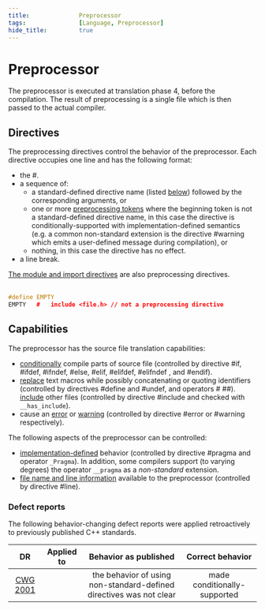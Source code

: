```yaml
---
title:              Preprocessor
tags:               [Language, Preprocessor]
hide_title:         true
---
```



# Preprocessor

The preprocessor is executed at translation phase 4, before the compilation. The result of preprocessing is a single file which is then passed to the actual compiler.

## Directives
The preprocessing directives control the behavior of the preprocessor. Each directive occupies one line and has the following format:

* the <code-d>#</code-d>.
* a sequence of:
    * a standard-defined directive name (listed [below](#capabilities)) followed by the corresponding arguments, or
    * one or more <a href="./translation_phases#phase-3">preprocessing tokens</a> where the beginning token is not a standard-defined directive name, in this case the directive is conditionally-supported with implementation-defined semantics 
    <Until v='cpp23'>(e.g. a common non-standard extension is the directive <code-d>#warning</code-d> which emits a user-defined message during compilation)</Until>, or
    * nothing, in this case the directive has no effect.
* a line break.

<Since v='cpp20'><a href="./modules">The module and import directives</a> are also preprocessing directives.</Since><br/><br/>

```cpp title='Preprocessing directives must not come from macro expansion.'
#define EMPTY
EMPTY   #   include <file.h> // not a preprocessing directive
```

## Capabilities
The preprocessor has the source file translation capabilities:

* <a href="./preprocessor/conditional">conditionally</a> compile parts of source file (controlled by directive <code-d>#if</code-d>, <code-d>#ifdef</code-d>, <code-d>#ifndef</code-d>, 
<code-d>#else</code-d>, <code-d>#elif</code-d>, <Since v='cpp23'><code-d>#elifdef</code-d>, <code-d>#elifndef</code-d></Since> , and <code-d>#endif</code-d>).
* <a href="./preprocessor/replace">replace</a> text macros while possibly concatenating or quoting identifiers (controlled by directives <code-d>#define</code-d> and <code-d>#undef</code-d>, and operators <code-d>#</code-d> <code-d>##</code-d>). <a href="./preprocessor/include">include</a> other files (controlled by directive <code-d>#include</code-d> <Since v='cpp17'>and checked with <code>__has_include</code></Since>).
* cause an <a href="./preprocessor/error">error</a> <Since v='cpp23'>or <a href="./preprocessor/error">warning</a></Since> (controlled by directive <code-d>#error</code-d> <Since v='cpp23'>or <code-d>#warning</code-d> respectively</Since>).

The following aspects of the preprocessor can be controlled:
* <a href="./preprocessor/impl">implementation-defined</a> behavior (controlled by directive <code-d>#pragma</code-d> <Since v='cpp11'>and operator <code>_Pragma</code></Since>). 
    In addition, some compilers support (to varying degrees) the operator <code>__pragma</code> as a <i>non-standard</i> extension.
* <a href="./preprocessor/line">file name and line information</a> available to the preprocessor (controlled by directive <code-d>#line</code-d>).

### Defect reports
The following behavior-changing defect reports were applied retroactively to previously published C++ standards.

| **DR**                                                       | **Applied to**                | **Behavior as published**                                           | **Correct behavior**         |
|:------------------------------------------------------------:|:-----------------------------:|:-------------------------------------------------------------------:|:----------------------------:|
| [CWG 2001](https://cplusplus.github.io/CWG/issues/2001.html) | <Version v='cpp98'></Version> | the behavior of using non-standard-defined directives was not clear | made conditionally-supported |